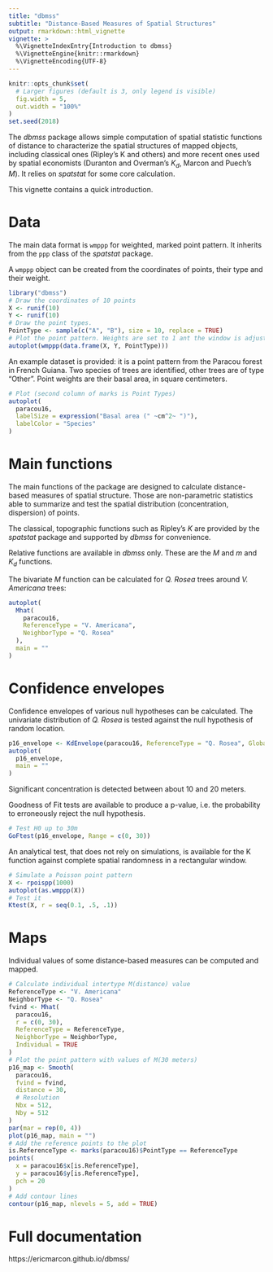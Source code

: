 ---
title: "dbmss"
subtitle: "Distance-Based Measures of Spatial Structures"
output: rmarkdown::html_vignette
vignette: >
  %\VignetteIndexEntry{Introduction to dbmss}
  %\VignetteEngine{knitr::rmarkdown}
  %\VignetteEncoding{UTF-8}
---

```{r global_options, include=FALSE}
knitr::opts_chunk$set(
  # Larger figures (default is 3, only legend is visible)
  fig.width = 5,       
  out.width = "100%"
)
set.seed(2018)
```

The _dbmss_ package allows simple computation of spatial statistic functions of distance to characterize the spatial structures of mapped objects, including classical ones (Ripley's K and others) and more recent ones used by spatial economists (Duranton and Overman's $K_d$, Marcon and Puech's $M$). 
It relies on _spatstat_ for some core calculation.

This vignette contains a quick introduction.

# Data

The main data format is `wmppp` for weighted, marked point pattern.
It inherits from the `ppp` class of the _spatstat_ package.

A `wmppp` object can be created from the coordinates of points, their type and their weight.

```{r wmppp, warning=FALSE, message=FALSE}
library("dbmss")
# Draw the coordinates of 10 points
X <- runif(10)
Y <- runif(10)
# Draw the point types.
PointType <- sample(c("A", "B"), size = 10, replace = TRUE)
# Plot the point pattern. Weights are set to 1 ant the window is adjusted
autoplot(wmppp(data.frame(X, Y, PointType)))
```

An example dataset is provided: it is a point pattern from the Paracou forest in French Guiana.
Two species of trees are identified, other trees are of type "Other".
Point weights are their basal area, in square centimeters.

```{r paracou}
# Plot (second column of marks is Point Types) 
autoplot(
  paracou16, 
  labelSize = expression("Basal area (" ~cm^2~ ")"), 
  labelColor = "Species"
)
```

# Main functions

The main functions of the package are designed to calculate distance-based measures of spatial structure.
Those are non-parametric statistics able to summarize and test the spatial distribution (concentration, dispersion) of points.

The classical, topographic functions such as Ripley's _K_ are provided by the _spatstat_ package and supported by _dbmss_ for convenience.

Relative functions are available in _dbmss_ only.
These are the $M$ and $m$ and $K_d$ functions.

The bivariate $M$ function can be calculated for _Q. Rosea_ trees around _V. Americana_ trees:

```{r m}
autoplot(
  Mhat(
    paracou16, 
    ReferenceType = "V. Americana", 
    NeighborType = "Q. Rosea"
  ), 
  main = ""
)
```


# Confidence envelopes

Confidence envelopes of various null hypotheses can be calculated.
The univariate distribution of _Q. Rosea_ is tested against the null hypothesis of random location.

```{r}
p16_envelope <- KdEnvelope(paracou16, ReferenceType = "Q. Rosea", Global = TRUE)
autoplot(
  p16_envelope, 
  main = ""
)
```

Significant concentration is detected between about 10 and 20 meters.

Goodness of Fit tests are available to produce a p-value, i.e. the probability to erroneously reject the null hypothesis.

```{r}
# Test H0 up to 30m
GoFtest(p16_envelope, Range = c(0, 30))
```

An analytical test, that does not rely on simulations, is available for the K function against complete spatial randomness in a rectangular window.

```{r}
# Simulate a Poisson point pattern
X <- rpoispp(1000)
autoplot(as.wmppp(X))
# Test it
Ktest(X, r = seq(0.1, .5, .1))
```


# Maps

Individual values of some distance-based measures can be computed and mapped.

```{r}
# Calculate individual intertype M(distance) value
ReferenceType <- "V. Americana"
NeighborType <- "Q. Rosea"
fvind <- Mhat(
  paracou16, 
  r = c(0, 30), 
  ReferenceType = ReferenceType, 
  NeighborType = NeighborType, 
  Individual = TRUE
)
# Plot the point pattern with values of M(30 meters)
p16_map <- Smooth(
  paracou16, 
  fvind = fvind, 
  distance = 30,
  # Resolution
  Nbx = 512, 
  Nby = 512
)
par(mar = rep(0, 4))
plot(p16_map, main = "")
# Add the reference points to the plot
is.ReferenceType <- marks(paracou16)$PointType == ReferenceType
points(
  x = paracou16$x[is.ReferenceType], 
  y = paracou16$y[is.ReferenceType], 
  pch = 20
)
# Add contour lines
contour(p16_map, nlevels = 5, add = TRUE)
```


# Full documentation

https://ericmarcon.github.io/dbmss/ 
